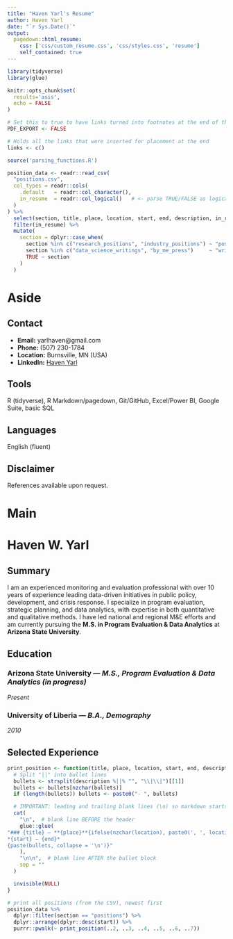 ```yaml
---
title: "Haven Yarl's Resume"
author: Haven Yarl
date: "`r Sys.Date()`"
output:
  pagedown::html_resume:
    css: ['css/custom_resume.css', 'css/styles.css', 'resume']
    self_contained: true
---
```


```r
library(tidyverse)
library(glue)
```


```r
knitr::opts_chunk$set(
  results='asis', 
  echo = FALSE
)

# Set this to true to have links turned into footnotes at the end of the document
PDF_EXPORT <- FALSE

# Holds all the links that were inserted for placement at the end
links <- c()

source('parsing_functions.R')

position_data <- readr::read_csv(
  "positions.csv",
  col_types = readr::cols(
    .default   = readr::col_character(),
    in_resume  = readr::col_logical()   # <- parse TRUE/FALSE as logical
  )
) %>%
  select(section, title, place, location, start, end, description, in_resume) %>%
  filter(in_resume) %>%
  mutate(
    section = dplyr::case_when(
      section %in% c("research_positions", "industry_positions") ~ "positions",
      section %in% c("data_science_writings", "by_me_press")     ~ "writings",
      TRUE ~ section
    )
  )

```


Aside
================================================================================

Contact {#contact}
--------------------------------------------------------------------------------

- **Email:** yarlhaven@gmail.com  
- **Phone:** (507) 230-1784  
- **Location:** Burnsville, MN (USA)  
- **LinkedIn:** [Haven Yarl](https://www.linkedin.com/in/haven-yarl-50970149/)

Tools
-------------------------------------
R (tidyverse), R Markdown/pagedown, Git/GitHub, Excel/Power BI, Google Suite, basic SQL

Languages
-------------------------------------
English (fluent)

Disclaimer
-------------------------------------
References available upon request.

Main
================================================================================

# Haven W. Yarl

Summary {data-icon=user}
--------------------------------------------------------------------------------
I am an experienced monitoring and evaluation professional with over 10 years of experience leading data-driven initiatives in public policy, development, and crisis response. I specialize in program evaluation, strategic planning, and data analytics, with expertise in both quantitative and qualitative methods. I have led national and regional M&E efforts and am currently pursuing the **M.S. in Program Evaluation & Data Analytics** at **Arizona State University**.

Education {data-icon=graduation-cap data-concise=true}  
--------------------------------------------------------------------------------

### Arizona State University — *M.S., Program Evaluation & Data Analytics (in progress)*
*Present*

### University of Liberia — *B.A., Demography*
*2010*

Selected Experience {data-icon=suitcase}
--------------------------------------------------------------------------------


```r
print_position <- function(title, place, location, start, end, description) {
  # Split "||" into bullet lines
  bullets <- strsplit(description %||% "", "\\|\\|")[[1]]
  bullets <- bullets[nzchar(bullets)]
  if (length(bullets)) bullets <- paste0("- ", bullets)

  # IMPORTANT: leading and trailing blank lines (\n) so markdown starts/ends a block
  cat(
    "\n",  # blank line BEFORE the header
    glue::glue(
"### {title} — **{place}**{ifelse(nzchar(location), paste0(', ', location), '')}
*{start} – {end}*
{paste(bullets, collapse = '\n')}"
    ),
    "\n\n",  # blank line AFTER the bullet block
    sep = ""
  )

  invisible(NULL)
}

# print all positions (from the CSV), newest first
position_data %>%
  dplyr::filter(section == "positions") %>%
  dplyr::arrange(dplyr::desc(start)) %>%
  purrr::pwalk(~ print_position(..2, ..3, ..4, ..5, ..6, ..7))
```
 







 